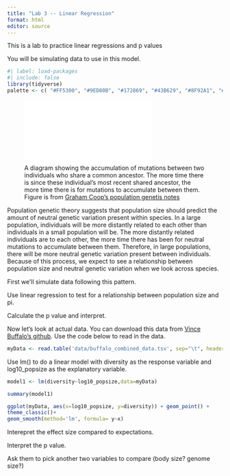 ```yaml
---
title: "Lab 3 -- Linear Regression"
format: html
editor: source
---
```


This is a lab to practice linear regressions and p values

You will be simulating data to use in this model.

```r
#| label: load-packages
#| include: false
library(tidyverse)
palette <- c( "#FF5300", "#9ED80B", "#172869", "#43B629", "#8F92A1", "#1BB6AF")
```

![A diagram showing the accumulation of mutations between two individuals who share a common ancestor. The more time there is since these individual's most recent shared ancestor, the more time there is for mutations to accumulate between them. Figure is from [Graham Coop's population genetis notes](https://github.com/cooplab/popgen-notes/releases)](figs/Coal_two_lineages_muts.pdf){fig-alt="An upsidedown V with AGTTT at the top and, at the bottom, two sequences: ACTGT and AGGTT. Along the V, mutations are shown contributing to the differences between the bottom sequences"}


Population genetic theory suggests that population size should predict the amount of neutral genetic variation present within species. In a large population, individuals will be more distantly related to each other than individuals in a small population will be. The more distantly related individuals are to each other, the more time there has been for neutral mutations to accumulate between them. Therefore, in large populations, there will be more neutral genetic variation present between individuals. Because of this process, we expect to see a relationship between population size and neutral genetic variation when we look across species.

First we'll simulate data following this pattern.


Use linear regression to test for a relationship between population size and pi.

Calculate the p value and interpret.



Now let's look at actual data. You can download this data from [Vince Buffalo's github](https://github.com/vsbuffalo/paradox_variation/blob/master/data/combined_data.tsv). Use the code below to read in the data.

```r

myData <- read.table('data/buffalo_combined_data.tsv', sep="\t", header=T) #note the use of sep="\t" to parse the tab deliminated file

```

Use lm() to do a linear model with diversity as the response variable and log10_popsize as the explanatory variable.

```r
model1 <- lm(diversity~log10_popsize,data=myData)

summary(model1)

ggplot(myData, aes(x=log10_popsize, y=diversity)) + geom_point() +
theme_classic()+ 
geom_smooth(method='lm', formula= y~x)

```

Interepret the effect size compared to expectations.

Interpret the p value.

Ask them to pick another two variables to compare (body size? genome size?)
